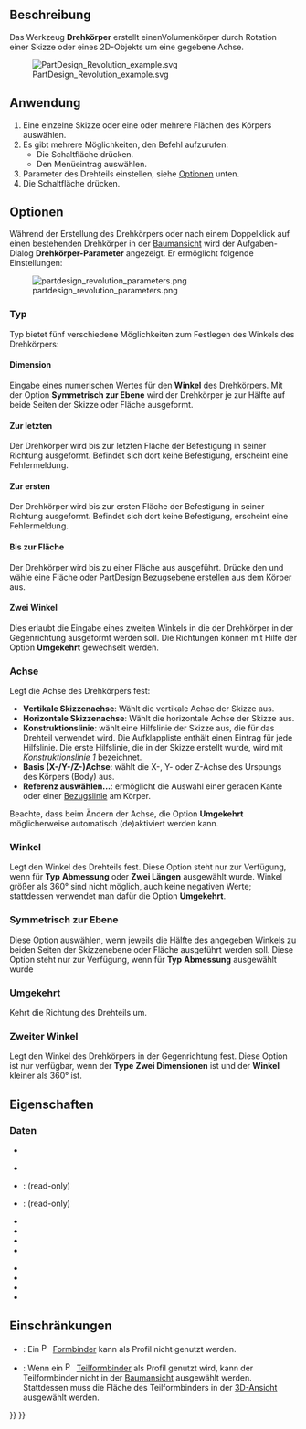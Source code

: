 <languages/>

{{Docnav/de
|[[PartDesign_Pad/de|Block]]
|[[PartDesign_AdditiveLoft/de|Ausformung]]
|[[PartDesign_Workbench|PartDesign]]
|IconL=PartDesign_Pad.svg
|IconC=Workbench_PartDesign.svg
|IconR=PartDesign_AdditiveLoft.svg
}}

{{GuiCommand/de
|Name=PartDesign Revolution
|Name/de=PartDesign Drehteil
|MenuLocation=Part Design → Objekte hinzufügen → Drehteil
|Workbenches=[[PartDesign_Workbench/de|PartDesign]]
|SeeAlso=[[PartDesign_Groove/de|PartDesign Nut]]
}}

<span id="Description"></span>
==Beschreibung== 

Das Werkzeug '''Drehkörper''' erstellt einenVolumenkörper durch Rotation einer Skizze oder eines 2D-Objekts um eine gegebene Achse.

[[File:PartDesign Revolution example.svg]]

{{Caption|Oben: Skizze (A) wird um 270 Grad gegen den Uhrzeigersinn um die Achse (B) gedreht; der resultierende Volumenkörper (C) ist rechts dargestellt.}}

<span id="Usage"></span>
==Anwendung==

# Eine einzelne Skizze oder eine oder mehrere Flächen des Körpers auswählen.
# Es gibt mehrere Möglichkeiten, den Befehl aufzurufen:
#* Die Schaltfläche {{Button|[[Image:PartDesign_Revolution.svg|16px]] [[PartDesign_Revolution/de|Drehteil]]}} drücken.
#* Den Menüeintrag {{MenuCommand|Part Design → Objekte hinzufügen → [[Image:PartDesign_Revolution.svg|16px]] Drehteil}} auswählen.
# Parameter des Drehteils einstellen, siehe [[#Optionen|Optionen]] unten.
# Die Schaltfläche {{Button|OK}} drücken.

<span id="Options"></span>
==Optionen== 

Während der Erstellung des Drehkörpers oder nach einem Doppelklick auf einen bestehenden Drehkörper in der [[Tree_view/de|Baumansicht]] wird der Aufgaben-Dialog '''Drehkörper-Parameter''' angezeigt. Er ermöglicht folgende Einstellungen:

[[Image:partdesign_revolution_parameters.png|frame|left]]

<span id="Type"></span>
===Typ===

{{Version/de|1.0}}

Typ bietet fünf verschiedene Möglichkeiten zum Festlegen des Winkels des Drehkörpers:

====Dimension====

Eingabe eines numerischen Wertes für den '''Winkel''' des Drehkörpers. Mit der Option '''Symmetrisch zur Ebene''' wird der Drehkörper je zur Hälfte auf beide Seiten der Skizze oder Fläche ausgeformt.

<span id="To_last"></span>
====Zur letzten====

Der Drehkörper wird bis zur letzten Fläche der Befestigung in seiner Richtung ausgeformt. Befindet sich dort keine Befestigung, erscheint eine Fehlermeldung.

<span id="To_first"></span>
====Zur ersten====

Der Drehkörper wird bis zur ersten Fläche der Befestigung in seiner Richtung ausgeformt. Befindet sich dort keine Befestigung, erscheint eine Fehlermeldung.

<span id="Up_to_face"></span>
====Bis zur Fläche====

Der Drehkörper wird bis zu einer Fläche aus ausgeführt. Drücke den {{Button|Fläche}} und wähle eine Fläche oder [[PartDesign_Plane/de|PartDesign Bezugsebene erstellen]] aus dem Körper aus.

<span id="Two_dimensions"></span>
====Zwei Winkel====

Dies erlaubt die Eingabe eines zweiten Winkels in die der Drehkörper in der Gegenrichtung ausgeformt werden soll. Die Richtungen können mit Hilfe der Option '''Umgekehrt''' gewechselt werden.

<span id="Axis"></span>
===Achse===

Legt die Achse des Drehkörpers fest:

* '''Vertikale Skizzenachse''': Wählt die vertikale Achse der Skizze aus.
* '''Horizontale Skizzenachse''': Wählt die horizontale Achse der Skizze aus.
* '''Konstruktionslinie''': wählt eine Hilfslinie der Skizze aus, die für das Drehteil verwendet wird. Die Aufklappliste enthält einen Eintrag für jede Hilfslinie. Die erste Hilfslinie, die in der Skizze erstellt wurde, wird mit ''Konstruktionslinie 1'' bezeichnet.
* '''Basis (X-/Y-/Z-)Achse''': wählt die X-, Y- oder Z-Achse des Urspungs des Körpers (Body) aus.
* '''Referenz auswählen...''': ermöglicht die Auswahl einer geraden Kante oder einer [[PartDesign_Line/de|Bezugslinie]] am Körper.

Beachte, dass beim Ändern der Achse, die Option '''Umgekehrt''' möglicherweise automatisch (de)aktiviert werden kann.

<span id="Angle"></span>
===Winkel=== 

Legt den Winkel des Drehteils fest. Diese Option steht nur zur Verfügung, wenn für '''Typ''' '''Abmessung''' oder '''Zwei Längen''' ausgewählt wurde. Winkel größer als 360° sind nicht möglich, auch keine negativen Werte; stattdessen verwendet man dafür die Option '''Umgekehrt'''.

<span id="Symmetric_to_plane"></span>
===Symmetrisch zur Ebene ===

Diese Option auswählen, wenn jeweils die Hälfte des angegeben Winkels zu beiden Seiten der Skizzenebene oder Fläche ausgeführt werden soll. Diese Option steht nur zur Verfügung, wenn für '''Typ''' '''Abmessung''' ausgewählt wurde

<span id="Reversed"></span>
=== Umgekehrt ===

Kehrt die Richtung des Drehteils um.

<span id="2nd_angle"></span>
===Zweiter Winkel===

{{Version/de|1.0}}

Legt den Winkel des Drehkörpers in der Gegenrichtung fest. Diese Option ist nur verfügbar, wenn der '''Type''' '''Zwei Dimensionen''' ist und der '''Winkel''' kleiner als 360° ist.

<span id="Properties"></span>
==Eigenschaften==

<span id="Data"></span>
===Daten===

{{TitleProperty|Part Design}}

* {{PropertyData/de|Refine|Bool}}

{{TitleProperty|Revolution}}

* {{PropertyData/de|Type|Enumeration}}
* {{PropertyData/de|Base|Vector}}: (read-only)
* {{PropertyData/de|Axis|Vector}}: (read-only)
* {{PropertyData/de|Angle|Angle}}
* {{PropertyData/de|Up To Face|LinkSub}}
* {{PropertyData/de|Angle2|Angle}}
* {{PropertyData/de|Reference Axis|LinkSub}}

{{TitleProperty|Sketch Based}}

* {{PropertyData/de|Profile|LinkSub}}
* {{PropertyData/de|Midplane|Bool}}
* {{PropertyData/de|Reversed|Bool}}
* {{PropertyData/de|Allow Multi Face|Bool}}

<span id="Limitations"></span>
==Einschränkungen==

* {{VersionMinus/de|0.21}}: Ein [[File:PartDesign_ShapeBinder.svg|16px]] [[PartDesign_ShapeBinder/de|Formbinder]] kann als Profil nicht genutzt werden.
* {{VersionMinus/de|0.21}}: Wenn ein [[File:PartDesign_SubShapeBinder.svg|16px]] [[PartDesign_SubShapeBinder/de|Teilformbinder]] als Profil genutzt wird, kann der Teilformbinder nicht in der [[Tree_view/de|Baumansicht]] ausgewählt werden. Stattdessen muss die Fläche des Teilformbinders in der [[3D_View/de|3D-Ansicht]] ausgewählt werden.


{{Docnav/de
|[[PartDesign_Pad/de|Block]]
|[[PartDesign_AdditiveLoft/de|Ausformung]]
|[[PartDesign_Workbench|PartDesign]]
|IconL=PartDesign_Pad.svg
|IconC=Workbench_PartDesign.svg
|IconR=PartDesign_AdditiveLoft.svg
}}

{{PartDesign Tools navi{{#translation:}}}}
{{Userdocnavi{{#translation:}}}}